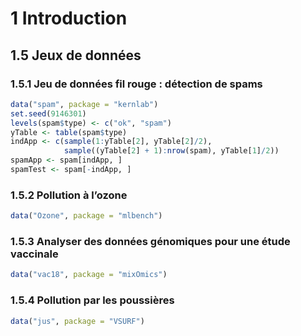 # 1 Introduction

## 1.5 Jeux de données

### 1.5.1 Jeu de données fil rouge : détection de spams

```r
data("spam", package = "kernlab")
set.seed(9146301)
levels(spam$type) <- c("ok", "spam")
yTable <- table(spam$type)
indApp <- c(sample(1:yTable[2], yTable[2]/2),
            sample((yTable[2] + 1):nrow(spam), yTable[1]/2))
spamApp <- spam[indApp, ]
spamTest <- spam[-indApp, ]
```

### 1.5.2 Pollution à l'ozone

```r
data("Ozone", package = "mlbench")
```

### 1.5.3 Analyser des données génomiques pour une étude vaccinale

```r
data("vac18", package = "mixOmics")
```

### 1.5.4 Pollution par les poussières

```r
data("jus", package = "VSURF")
```

